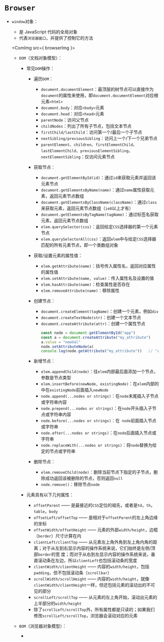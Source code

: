 
# `Browser`

* `window`对象：

  * 是 JavaScript 代码的全局对象
  * 代表`浏览器窗口`，并提供了控制它的方法

  <ComImg  src={ browserImg }></ComImg>

  * `DOM`（文档对象模型）：

    * 常见`DOM`操作：

      * 遍历`DOM`：

        * `document.documentElement`：最顶层的树节点可以直接作为`document`的属性来使用，即`document.documentElement`对应根元素`<html>`
        * `document.body`：对应`<body>`元素
        * `document.head`：对应`<head>`元素
        * `parentNode`：访问父节点
        * `childNodes`：列出了所有子节点，包括文本节点
        * `firstChild/lastChild`：访问第一个/最后一个子节点
        * `nextSibling/previousSibling`：访问上一个/下一个兄弟节点
        * `parentElement`、`children`、`firstElementChild`、`lastElementChild`、`previousElementSibling`、`nextElementSibling`：仅访问元素节点

      * 获取节点：

        * `document.getElementById(id)`：通过`id`来获取元素并返回该元素节点
        * `document.getElementsByName(name)`：通过`name`属性获取元素，返回元素节点数组
        * `document.getElementsByClassName(className)`：通过`class`来获取元素，返回元素节点数组（`ie8`以上才有）
        * `document.getElementsByTagName(tagName)`：通过标签名获取元素，返回元素节点数组
        * `elem.querySelector(css)`：返回给定`CSS`选择器的第一个元素节点
        * `elem.querySelectorAll(css)`：返回`elem`中与给定`CSS`选择器匹配的所有元素节点，即一个类数组对象

      * 获取/设置元素的属性值：

        * `elem.getAttribute(name)`：括号传入属性名，返回对应属性的属性值
        * `elem.setAttribute(name, value)`：传入属性名及设置的值
        * `elem.hasAttribute(name)`：检查属性是否存在
        * `elem.removeAttribute(name)`：移除属性

      * 创建节点：

        * `document.createElement(tagName)`：创建一个元素，例如`div`
        * `document.createTextNode(str)`：创建一个文本节点
        * `document.createAttribute(attr)`：创建一个属性节点
          ```javascript
          const node = document.getElementById("app")
          const a = document.createAttribute("my_attribute")
          a.value = "newVal"
          node.setAttributeNode(a)
          console.log(node.getAttribute("my_attribute"))   // "newVal"
          ```

      * 新增节点：

        * `elem.appendChild(node)`：往`elem`内部最后面添加一个节点，参数是节点类型
        * `elem.insertBefore(newNode, existingNode)`：在`elem`内部的中在`existingNode`前面插入`newNode`
        * `node.append(...nodes or strings)`：在`node`末尾插入子节点或字符串内容
        * `node.prepend(...nodes or strings)`：在`node`开头插入子节点或字符串内容
        * `node.before(...nodes or strings)`：在` node`前面插入节点或字符串
        * `node.after(...nodes or strings)`：在`node`后面插入节点或字符串
        * `node.replaceWith(...nodes or strings)`：将`node`替换为给定的节点或字符串

      * 删除节点：

        * `elem.removeChild(node)`：删除当前节点下指定的子节点，删除成功返回该被删除的节点，否则返回`null`
        * `node.remove()`：移除节点`node`
    
    * 元素具有以下几何属性：

      * `offsetParent` —— 是最接近的`CSS`定位的祖先，或者是`td`，`th`，`table`，`body`
      * `offsetLeft/offsetTop` —— 是相对于`offsetParent`的左上角边缘的坐标
      * `offsetWidth/offsetHeight` —— 元素的外部`width/height`，边框（`border`）尺寸计算在内
      * `clientLeft/clientTop` —— 从元素左上角外角到左上角内角的距离；对于从左到右显示内容的操作系统来说，它们始终是左侧/顶部`border`的宽
      度；而对于从右到左显示内容的操作系统来说，垂直滚动条在左边，所以`clientLeft`也包括滚动条的宽度
      * `clientWidth/clientHeight` —— 内容的`width/height`，包括`padding`，但不包括滚动条（`scrollbar`）
      * `scrollWidth/scrollHeight` —— 内容的`width/height`，就像`clientWidth/clientHeight`一样，但还包括元素的滚动出的不可见的部分
      * `scrollLeft/scrollTop` —— 从元素的左上角开始，滚动出元素的上半部分的`width/height`
      * 除了`scrollLeft/scrollTop`外，所有属性都是只读的；如果我们修改`scrollLeft/scrollTop`，浏览器会滚动对应的元素

  * `BOM`（浏览器对象模型）：

    *